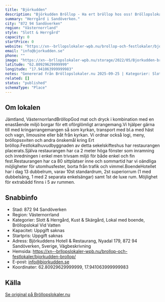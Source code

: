```yaml
---
title: "Björkudden"
description: "Björkudden Bröllop - Ha ert bröllop hos oss! Bröllopslokal Sundsvall. Skicka gärna en förfrågan så hjälper vi Er!"
summary: "Herrgård i Sandöverken."
city: "872 94 Sandöverken"
region: "Västernorrland"
style: "Slott & Herrgård"
capacity: 0
startPrice: 0
website: "https://xn--brllopslokaler-wpb.nu/brollop-och-festlokaler/bjorkudden-brollop/"
email: "info@bjorkudden.se"
phone: ""
image: "https://xn--brllopslokaler-wpb.nu/storage/2022/05/Bjorkudden-brollopslokal-festlokal-brollop-festvaning.webp"
latitude: "62.80929629999999"
longitude: "17.941063999999983"
notes: "Genererad från Bröllopslokaler.nu 2025-09-25 | Kategorier: Slott & Herrgård, Kust & Skärgård, Lokal med boende, Bröllopslokal Vid Vatten"
related: []
status: "published"
schemaType: "Place"
---
```


## Om lokalen

Jämtland, VästernorrlandBröllopGod mat och dryck i kombination med en enastående miljö borgar för ett oförglömligt arrangemang.Vi hjälper gärna till med kringarrangemangen så som kyrkan, transport med bl.a med häst och vagn, limousine eller båt från kyrkan. Vi ordnar också logi, meny, bröllopssviten och andra önskemål kring Ert bröllop.Festlokalhuvudbyggnaden av detta sekelskifteshus har restaurangen placerats.Själva restaurangen har ca 2 meter höga fönster som inramning och inredningen i enkel men trivsam miljö för både enkel och fin fest.Restaurangen har ca 80 sittplatser inne och sommartid har vi oändliga möjligheter för utomhusfester, borta från trafik och vimmel.BoendeHotellet har i dag 13 dubbelrum, varav 10st standardrum, 2st superiorrum (1 med dubbelsäng, 1 med 2 separata enkelsängar) samt 1st de luxe rum. Möjlighet för extrabädd finns i 5 av rummen.

## Snabbinfo

- Stad: 872 94 Sandöverken
- Region: Västernorrland
- Kategorier: Slott & Herrgård, Kust & Skärgård, Lokal med boende, Bröllopslokal Vid Vatten
- Kapacitet: Uppgift saknas
- Startpris: Uppgift saknas
- Adress: Björkuddens Hotell & Restaurang, Nyadal 179, 872 94 Sandöverken, Sverige, Vägbeskrivning
- Hemsida: https://xn--brllopslokaler-wpb.nu/brollop-och-festlokaler/bjorkudden-brollop/
- E-post: info@bjorkudden.se
- Koordinater: 62.80929629999999, 17.941063999999983

## Källa

[Se original på Bröllopslokaler.nu](https://xn--brllopslokaler-wpb.nu/brollop-och-festlokaler/bjorkudden-brollop/)
